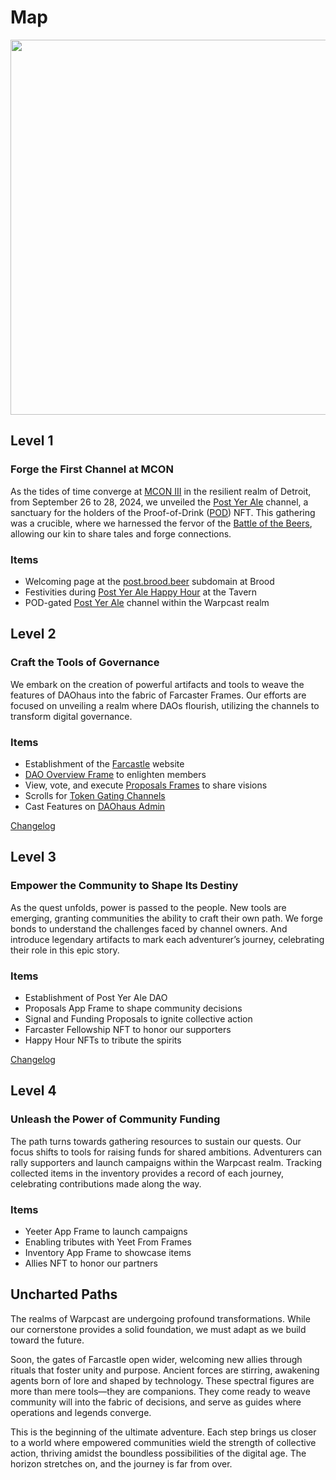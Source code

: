 # Map

<img src="/images/map.svg" width="600px" />

## Level 1

### Forge the First Channel at MCON

As the tides of time converge at [MCON III](https://mcon.fun/) in the resilient realm of Detroit, from September 26 to 28, 2024, we unveiled the [Post Yer Ale](https://warpcast.com/~/channel/post-yer-ale) channel, a sanctuary for the holders of the Proof-of-Drink ([POD](https://pod.brood.beer/)) NFT. This gathering was a crucible, where we harnessed the fervor of the [Battle of the Beers](https://lu.ma/4twhgbdc), allowing our kin to share tales and forge connections.

### Items

- Welcoming page at the [post.brood.beer](https://post.brood.beer/) subdomain at Brood
- Festivities during [Post Yer Ale Happy Hour](https://tavern.fm/taverns/aH8JKQhnITQoF07RT4CW) at the Tavern
- POD-gated [Post Yer Ale](https://warpcast.com/~/channel/post-yer-ale) channel within the Warpcast realm

## Level 2

### Craft the Tools of Governance

We embark on the creation of powerful artifacts and tools to weave the features of DAOhaus into the fabric of Farcaster Frames. Our efforts are focused on unveiling a realm where DAOs flourish, utilizing the channels to transform digital governance.

### Items

- Establishment of the [Farcastle](https://farcastle.net/) website
- [DAO Overview Frame](/frames/overview) to enlighten members
- View, vote, and execute [Proposals Frames](/frames/proposals) to share visions
- Scrolls for [Token Gating Channels](/scrolls/token-gating)
- Cast Features on [DAOhaus Admin](https://admin.daohaus.club/)

[Changelog](http://localhost:5173/map/changelog#level-2)

## Level 3

### Empower the Community to Shape Its Destiny

As the quest unfolds, power is passed to the people. New tools are emerging, granting communities the ability to craft their own path. We forge bonds to understand the challenges faced by channel owners. And introduce legendary artifacts to mark each adventurer’s journey, celebrating their role in this epic story.

### Items

- Establishment of Post Yer Ale DAO
- Proposals App Frame to shape community decisions
- Signal and Funding Proposals to ignite collective action
- Farcaster Fellowship NFT to honor our supporters
- Happy Hour NFTs to tribute the spirits

[Changelog](http://localhost:5173/map/changelog#level-3)

## Level 4

### Unleash the Power of Community Funding

The path turns towards gathering resources to sustain our quests. Our focus shifts to tools for raising funds for shared ambitions. Adventurers can rally supporters and launch campaigns within the Warpcast realm. Tracking collected items in the inventory provides a record of each journey, celebrating contributions made along the way.

### Items

- Yeeter App Frame to launch campaigns
- Enabling tributes with Yeet From Frames
- Inventory App Frame to showcase items
- Allies NFT to honor our partners

## Uncharted Paths

The realms of Warpcast are undergoing profound transformations. While our cornerstone provides a solid foundation, we must adapt as we build toward the future.

Soon, the gates of Farcastle open wider, welcoming new allies through rituals that foster unity and purpose. Ancient forces are stirring, awakening agents born of lore and shaped by technology. These spectral figures are more than mere tools—they are companions. They come ready to weave community will into the fabric of decisions, and serve as guides where operations and legends converge.

This is the beginning of the ultimate adventure. Each step brings us closer to a world where empowered communities wield the strength of collective action, thriving amidst the boundless possibilities of the digital age. The horizon stretches on, and the journey is far from over.
